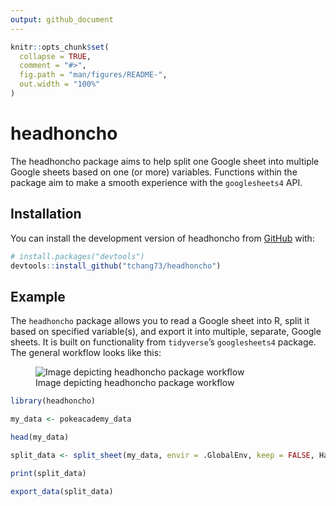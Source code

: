 ```yaml
---
output: github_document
---
```


<!-- README.md is generated from README.Rmd. Please edit that file -->

```r
knitr::opts_chunk$set(
  collapse = TRUE,
  comment = "#>",
  fig.path = "man/figures/README-",
  out.width = "100%"
)
```

# headhoncho

<!-- badges: start -->
<!-- badges: end -->

The headhoncho package aims to help split one Google sheet into multiple Google sheets based on one (or more) variables. Functions within the package aim to make a smooth experience with the `googlesheets4` API.

## Installation

You can install the development version of headhoncho from [GitHub](https://github.com/) with:

```r
# install.packages("devtools")
devtools::install_github("tchang73/headhoncho")
```

## Example

The `headhoncho` package allows you to read a Google sheet into R, split it based on specified variable(s), and export it into multiple, separate, Google sheets. It is built on functionality from `tidyverse`'s `googlesheets4` package. The general workflow looks like this:

![Image depicting headhoncho package workflow](/man/figures/headhoncho_readme_graphic.jpg)

```r
library(headhoncho)

my_data <- pokeacademy_data

head(my_data)

split_data <- split_sheet(my_data, envir = .GlobalEnv, keep = FALSE, Hall, Room_Type)

print(split_data)

export_data(split_data)
```

